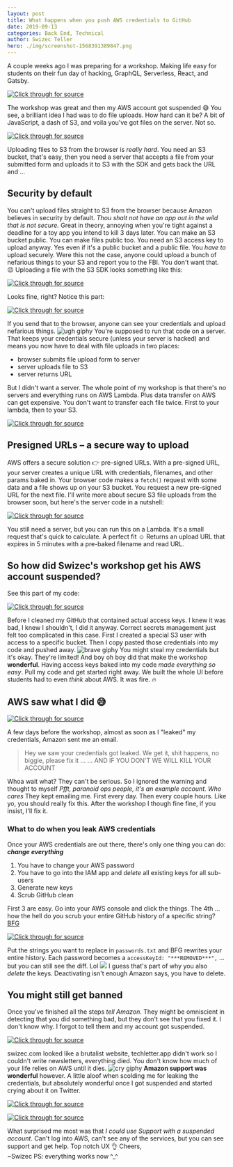 ```yaml
---
layout: post
title: What happens when you push AWS credentials to GitHub
date: 2019-09-13
categories: Back End, Technical
author: Swizec Teller
hero: ./img/screenshot-1568391389847.png
---
```


A couple weeks ago I was preparing for a workshop. Making life easy for students on their fun day of hacking, GraphQL, Serverless, React, and Gatsby.



[![Click through for source](./img/screenshot-1568391389847.png)](https://twitter.com/Swizec/status/1168797303253024768)

The workshop was great and then my AWS account got suspended 😅 You see, a brilliant idea I had was to do file uploads. How hard can it be? A bit of JavaScript, a dash of S3, and voila you've got files on the server. Not so.

[![Click through for source](./img/screenshot-1568391389646.png)](https://twitter.com/Swizec/status/1167342901564780544)

Uploading files to S3 from the browser is _really hard_. You need an S3 bucket, that's easy, then you need a server that accepts a file from your submitted form and uploads it to S3 with the SDK and gets back the URL and ...

## Security by default

You can't upload files straight to S3 from the browser because Amazon believes in security by default. _Thou shalt not have an app out in the wild that is not secure._ Great in theory, annoying when you're tight against a deadline for a toy app you intend to kill 3 days later. You can make an S3 bucket public. You can make files public too. You need an S3 access key to upload anyway. Yes even if it's a public bucket and a public file. You _have to_ upload securely. Were this not the case, anyone could upload a bunch of nefarious things to your S3 and report you to the FBI. You don't want that. 😉 Uploading a file with the S3 SDK looks something like this:

[![Click through for source](./img/screenshot-1568391391006.png)](https://carbon.now.sh/?bg=rgba(255,255,255,1)&t=seti&l=javascript&ds=true&wc=true&wa=true&pv=48px&ph=32px&ln=false&code=const%20AWS%20%3D%20require('aws-sdk')%3B%0A%0Aconst%20s3%20%3D%20new%20AWS.S3(%7B%0A%20%20%20%20accessKeyId%3A%20process.env.AWS_ACCESS_KEY%2C%0A%20%20%20%20secretAccessKey%3A%20process.env.AWS_SECRET_ACCESS_KEY%0A%7D)%3B%0A%0Aconst%20fileName%20%3D%20'contacts.csv'%3B%0A%0Aconst%20uploadFile%20%3D%20(data)%20%3D%3E%20%7B%0A%20%20%20%20%20const%20params%20%3D%20%7B%0A%20%20%20%20%20%20%20%20%20Bucket%3A%20'testBucket'%2C%20%2F%2F%20pass%20your%20bucket%20name%0A%20%20%20%20%20%20%20%20%20Key%3A%20'contacts.csv'%2C%20%2F%2F%20file%20will%20be%20saved%20as%20testBucket%2Fcontacts.csv%0A%20%20%20%20%20%20%20%20%20Body%3A%20JSON.stringify(data%2C%20null%2C%202)%0A%20%20%20%20%20%7D%3B%0A%20%20%20%20%20s3.upload(params%2C%20function(s3Err%2C%20data)%20%7B%0A%20%20%20%20%20%20%20%20%20if%20(s3Err)%20throw%20s3Err%0A%20%20%20%20%20%20%20%20%20console.log(%60File%20uploaded%20successfully%20at%20%24%7Bdata.Location%7D%60)%0A%20%20%20%20%20%7D)%3B%0A%7D%3B)

Looks fine, right? Notice this part:

[![Click through for source](./img/screenshot-1568391390879.png)](https://carbon.now.sh/?bg=rgba(255,255,255,1)&t=seti&l=javascript&ds=true&wc=true&wa=true&pv=48px&ph=32px&ln=false&code=const%20s3%20%3D%20new%20AWS.S3(%7B%0A%20%20%20%20accessKeyId%3A%20process.env.AWS_ACCESS_KEY%2C%0A%20%20%20%20secretAccessKey%3A%20process.env.AWS_SECRET_ACCESS_KEY%0A%7D)%3B)

If you send that to the browser, anyone can see your credentials and upload nefarious things. ![ugh giphy](./img/giphy.gif) You're supposed to run that code on a server. That keeps your credentials secure (unless your server is hacked) and means you now have to deal with file uploads in two places:

-   browser submits file upload form to server
-   server uploads file to S3
-   server returns URL

But I didn't want a server. The whole point of my workshop is that there's no servers and everything runs on AWS Lambda. Plus data transfer on AWS can get expensive. You don't want to transfer each file twice. First to your lambda, then to your S3.

[![Click through for source](./img/screenshot-1568391390144.png)](https://twitter.com/QuinnyPig/status/1172239124251709449)

## Presigned URLs – a secure way to upload

AWS offers a secure solution 👉 pre-signed URLs. With a pre-signed URL, your server creates a unique URL with credentials, filenames, and other params baked in. Your browser code makes a `fetch()` request with some data and a file shows up on your S3 bucket. You request a new pre-signed URL for the next file. I'll write more about secure S3 file uploads from the browser soon, but here's the server code in a nutshell:

[![Click through for source](./img/screenshot-1568391390444.png)](https://carbon.now.sh/?bg=rgba(255,255,255,1)&t=seti&l=javascript&ds=true&wc=true&wa=true&pv=48px&ph=32px&ln=false&code=AWS.config.update(%7B%0A%20%20accessKeyId%3A%20%22%3Caccess%20key%3E%22%2C%0A%20%20secretAccessKey%3A%20%22%3Csecret%20key%3E%22%2C%0A%20%20region%3A%20process.env.S3_REGION%2C%0A%7D)%0A%0Afunction%20presignedUrl()%20%7B%0A%20%20const%20imageId%20%3D%20uuidv4()%0A%20%20const%20filename%20%3D%20%60%24%7BalbumId%7D%2F%24%7BimageId%7D%60%0A%20%20const%20expireSeconds%20%3D%2060%20*%205%0A%20%20const%20readUrl%20%3D%20%60https%3A%2F%2F%24%7Bprocess.env.S3_BUCKET%7D.s3.amazonaws.com%2F%24%7Bfilename%7D%60%0A%0A%20%20const%20uploadUrl%20%3D%20S3.getSignedUrl(%22putObject%22%2C%20%7B%0A%20%20%20%20Bucket%3A%20process.env.S3_BUCKET%2C%0A%20%20%20%20Key%3A%20filename%2C%0A%20%20%20%20ContentType%3A%20%22image%2F*%22%2C%0A%20%20%20%20Expires%3A%20expireSeconds%2C%0A%20%20%7D)%0A%0A%20%20return%20%7B%0A%20%20%20%20uploadUrl%2C%0A%20%20%20%20readUrl%2C%0A%20%20%20%20imageId%2C%0A%20%20%20%20expiresAt%3A%20addSeconds(new%20Date()%2C%20expireSeconds)%2C%0A%20%20%7D%0A%7D)

You still need a server, but you can run this on a Lambda. It's a small request that's quick to calculate. A perfect fit ☺️ Returns an upload URL that expires in 5 minutes with a pre-baked filename and read URL.

## So how did Swizec's workshop get his AWS account suspended?

See this part of my code:

[![Click through for source](./img/screenshot-1568391390288.png)](https://carbon.now.sh/?bg=rgba(255,255,255,1)&t=seti&l=javascript&ds=true&wc=true&wa=true&pv=48px&ph=32px&ln=false&code=AWS.config.update(%7B%0A%20%20accessKeyId%3A%20%22%3Caccess%20key%3E%22%2C%0A%20%20secretAccessKey%3A%20%22%3Csecret%20key%3E%22%2C%0A%20%20region%3A%20process.env.S3_REGION%2C%0A%7D))

Before I cleaned my GitHub that contained actual access keys. I knew it was bad, I knew I shouldn't, I did it anyway. Correct secrets management just felt too complicated in this case. First I created a special S3 user with access to a specific bucket. Then I copy pasted those credentials into my code and pushed away. ![brave giphy](./img/giphy.gif) You might steal my credentials but it's okay. They're limited! And boy oh boy did that make the workshop **wonderful**. Having access keys baked into my code _made everything so easy_. Pull my code and get started right away. We built the whole UI before students had to even _think_ about AWS. It was fire. 🔥

## AWS saw what I did 😅

[![Click through for source](./img/screenshot-1568391389816.png)](https://twitter.com/Swizec/status/1168069016251854848)

A few days before the workshop, almost as soon as I "leaked" my credentials, Amazon sent me an email.

> Hey we saw your credentials got leaked. We get it, shit happens, no biggie, please fix it ... ... AND IF YOU DON'T WE WILL KILL YOUR ACCOUNT

Whoa wait what? They can't be serious. So I ignored the warning and thought to myself _Pfft, paranoid ops people, it's an example account. Who cares_ They kept emailing me. First every day. Then every couple hours. Like yo, you should really fix this. After the workshop I though fine fine, if you insist, I'll fix it.

### What to do when you leak AWS credentials

Once your AWS credentials are out there, there's only one thing you can do: **_change everything_**

1.  You have to change your AWS password
2.  You have to go into the IAM app and _delete_ all existing keys for all sub-users
3.  Generate new keys
4.  Scrub GitHub clean

First 3 are easy. Go into your AWS console and click the things. The 4th ... how the hell do you scrub your entire GitHub history of a specific string? [BFG](https://rtyley.github.io/bfg-repo-cleaner/)

[![Click through for source](./img/screenshot-1568391390574.png)](https://carbon.now.sh/?bg=rgba(255,255,255,1)&t=seti&l=bash&ds=true&wc=true&wa=true&pv=48px&ph=32px&ln=false&code=bfg%20--replace-text%20passwords.txt%20.%0Agit%20push%20origin%20master%20-f%20)

Put the strings you want to replace in `passwords.txt` and BFG rewrites your entire history. Each password becomes a `accessKeyId: "***REMOVED***",` ... but you can still see the diff. Lol ![](./img/xQFcArr.png) I guess that's part of why you also _delete_ the keys. Deactivating isn't enough Amazon says, you have to delete.

## You might still get banned

Once you've finished all the steps _tell Amazon_. They might be omniscient in detecting that you did something bad, but they don't see that you fixed it. I don't know why. I forgot to tell them and my account got suspended.

[![Click through for source](./img/screenshot-1568391389369.png)](https://twitter.com/brihobbs/status/1169941279981146113)

swizec.com looked like a brutalist website, techletter.app didn't work so I couldn't write newsletters, everything died. You don't know how much of your life relies on AWS until it dies. ![cry giphy](./img/giphy.gif) **Amazon support was wonderful** however. A little aloof when scolding me for leaking the credentials, but absolutely wonderful once I got suspended and started crying about it on Twitter.

[![Click through for source](./img/screenshot-1568391389482.png)](https://twitter.com/Swizec/status/1170626595163430912)

[![Click through for source](./img/screenshot-1568391389892.png)](https://twitter.com/AWSSupport/status/1171101468679708673)

What surprised me most was that _I could use Support with a suspended account_. Can't log into AWS, can't see any of the services, but you can see support and get help. Top notch UX 👌 Cheers,  
~Swizec PS: everything works now ^\_^
